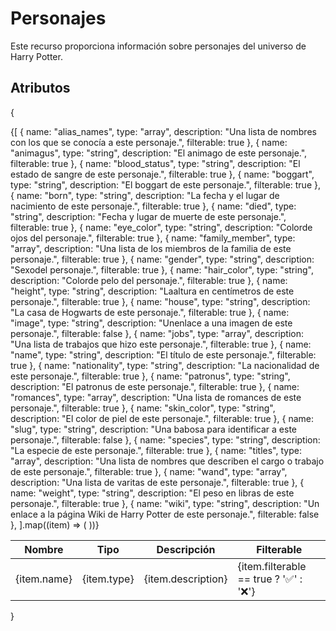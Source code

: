 # Personajes
Este recurso proporciona información sobre personajes del universo de Harry Potter.

## Atributos
{
<table>
  <thead>
    <tr>
      <th>Nombre</th>
      <th>Tipo</th>
      <th>Descripción</th>
      <th>Filterable</th>
    </tr>
  </thead>
  <tbody>
    {[
      { name: "alias_names", type: "array", description: "Una lista de nombres con los que se conocía a este personaje.", filterable: true },
      { name: "animagus", type: "string", description: "El animago de este personaje.", filterable: true },
      { name: "blood_status", type: "string", description: "El estado de sangre de este personaje.", filterable: true },
      { name: "boggart", type: "string", description: "El boggart de este personaje.", filterable: true },
      { name: "born", type: "string", description: "La fecha y el lugar de nacimiento de este personaje.", filterable: true },
      { name: "died", type: "string", description: "Fecha y lugar de muerte de este personaje.", filterable: true },
      { name: "eye_color", type: "string", description: "Colorde ojos del personaje.", filterable: true },
      { name: "family_member", type: "array", description: "Una lista de los miembros de la familia de este personaje.", filterable: true },
      { name: "gender", type: "string", description: "Sexodel personaje.", filterable: true },
      { name: "hair_color", type: "string", description: "Colorde pelo del personaje.", filterable: true },
      { name: "height", type: "string", description: "Laaltura en centímetros de este personaje.", filterable: true },
      { name: "house", type: "string", description: "La casa de Hogwarts de este personaje.", filterable: true },
      { name: "image", type: "string", description: "Unenlace a una imagen de este personaje.", filterable: false },
      { name: "jobs", type: "array", description: "Una lista de trabajos que hizo este personaje.", filterable: true },
      { name: "name", type: "string", description: "El título de este personaje.", filterable: true },
      { name: "nationality", type: "string", description: "La nacionalidad de este personaje.", filterable: true },
      { name: "patronus", type: "string", description: "El patronus de este personaje.", filterable: true },
      { name: "romances", type: "array", description: "Una lista de romances de este personaje.", filterable: true },
      { name: "skin_color", type: "string", description: "El color de piel de este personaje.", filterable: true },
      { name: "slug", type: "string", description: "Una babosa para identificar a este personaje.", filterable: false },
      { name: "species", type: "string", description: "La especie de este personaje.", filterable: true },
      { name: "titles", type: "array", description: "Una lista de nombres que describen el cargo o trabajo de este personaje.", filterable: true },
      { name: "wand", type: "array", description: "Una lista de varitas de este personaje.", filterable: true },
      { name: "weight", type: "string", description: "El peso en libras de este personaje.", filterable: true },
      { name: "wiki", type: "string", description: "Un enlace a la página Wiki de Harry Potter de este personaje.", filterable: false },
    ].map((item) => (
      <tr key={item.name}>
        <td>{item.name}</td>
        <td>{item.type}</td>
        <td>{item.description}</td>
        <td>{item.filterable == true ? '✅' : '❌'}</td>
      </tr>
    ))}
  </tbody>
</table>
}
